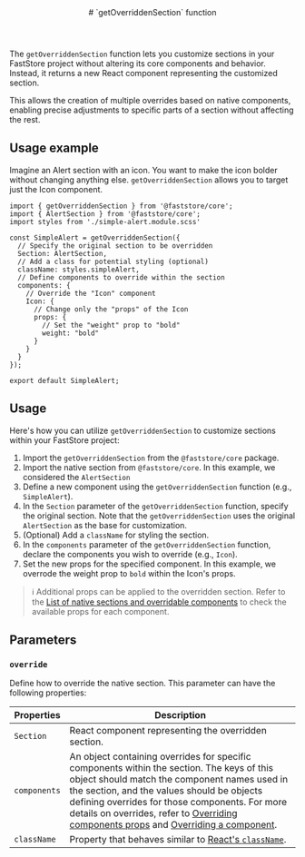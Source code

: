 <header>
# `getOverriddenSection` function
</header>

The `getOverriddenSection` function lets you customize sections in your FastStore project without altering its core components and behavior. Instead, it returns a new React component representing the customized section.

This allows the creation of multiple overrides based on native components, enabling precise adjustments to specific parts of a section without affecting the rest.

## Usage example

Imagine an Alert section with an icon. You want to make the icon bolder without changing anything else. `getOverriddenSection` allows you to target just the Icon component.

```tsx
import { getOverriddenSection } from '@faststore/core';
import { AlertSection } from '@faststore/core';
import styles from './simple-alert.module.scss'

const SimpleAlert = getOverriddenSection({
  // Specify the original section to be overridden
  Section: AlertSection,
  // Add a class for potential styling (optional)
  className: styles.simpleAlert,
  // Define components to override within the section
  components: {
    // Override the "Icon" component
    Icon: {
      // Change only the "props" of the Icon
      props: {
        // Set the "weight" prop to "bold"
        weight: "bold"
      }
    }
  }
});

export default SimpleAlert;
```
## Usage

Here's how you can utilize `getOverriddenSection` to customize sections within your FastStore project:

1. Import the `getOverriddenSection` from the `@faststore/core` package.
2. Import the native section from `@faststore/core`. In this example, we considered the `AlertSection`
3. Define a new component using the `getOverriddenSection` function (e.g., `SimpleAlert`).
4. In the `Section` parameter of the `getOverriddenSection` function, specify the original section. Note that the `getOverriddenSection` uses the original `AlertSection` as the base for customization.
5. (Optional) Add a `className` for styling the section.
6. In the `components` parameter of the `getOverriddenSection` function, declare the components you wish to override (e.g., `Icon`).
7. Set the new props for the specified component. In this example, we overrode the weight prop to `bold` within the Icon's props.

> ℹ️ Additional props can be applied to the overridden section. Refer to the [List of native sections and overridable components](https://developers.vtex.com/docs/guides/faststore/building-sections-list-of-native-sections) to check the available props for each component.

## Parameters

### `override` 
Define how to override the native section. This parameter can have the following properties:             

| Properties | Description |
| ---------- | ----------- |
| `Section`  | React component representing the overridden section.  |
| `components` | An object containing overrides for specific components within the section. The keys of this object should match the component names used in the section, and the values should be objects defining overrides for those components.  For more details on overrides, refer to [Overriding components props](LINK) and [Overriding a component](LINK). |
| `className`  | Property that behaves similar to [React's `className`](https://react.dev/reference/react-dom/components/common#applying-css-styles).             |
